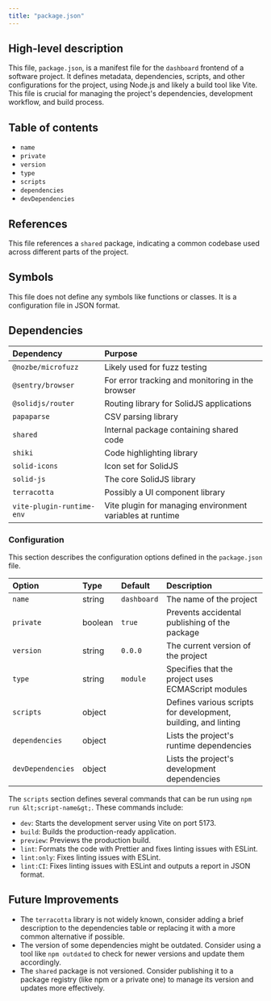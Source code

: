 ```yaml
---
title: "package.json"
---
```


## High-level description
This file, `package.json`, is a manifest file for the `dashboard` frontend of a software project. It defines metadata, dependencies, scripts, and other configurations for the project, using Node.js and likely a build tool like Vite. This file is crucial for managing the project's dependencies, development workflow, and build process.

## Table of contents
- `name`
- `private`
- `version`
- `type`
- `scripts`
- `dependencies`
- `devDependencies`

## References
This file references a `shared` package, indicating a common codebase used across different parts of the project.

## Symbols
This file does not define any symbols like functions or classes. It is a configuration file in JSON format.

## Dependencies
| Dependency | Purpose |
|:-----------|:--------|
| `@nozbe/microfuzz` | Likely used for fuzz testing |
| `@sentry/browser` | For error tracking and monitoring in the browser |
| `@solidjs/router` | Routing library for SolidJS applications |
| `papaparse` | CSV parsing library |
| `shared` | Internal package containing shared code |
| `shiki` | Code highlighting library |
| `solid-icons` | Icon set for SolidJS |
| `solid-js` | The core SolidJS library |
| `terracotta` | Possibly a UI component library |
| `vite-plugin-runtime-env` | Vite plugin for managing environment variables at runtime |

### Configuration
This section describes the configuration options defined in the `package.json` file.

| Option | Type | Default | Description |
|:-------|:-----|:--------|:------------|
| `name` | string | `dashboard` | The name of the project |
| `private` | boolean | `true` | Prevents accidental publishing of the package |
| `version` | string | `0.0.0` | The current version of the project |
| `type` | string | `module` | Specifies that the project uses ECMAScript modules |
| `scripts` | object |  | Defines various scripts for development, building, and linting |
| `dependencies` | object |  | Lists the project's runtime dependencies |
| `devDependencies` | object |  | Lists the project's development dependencies |

The `scripts` section defines several commands that can be run using `npm run &lt;script-name&gt;`. These commands include:

- `dev`: Starts the development server using Vite on port 5173.
- `build`: Builds the production-ready application.
- `preview`: Previews the production build.
- `lint`: Formats the code with Prettier and fixes linting issues with ESLint.
- `lint:only`: Fixes linting issues with ESLint.
- `lint:CI`: Fixes linting issues with ESLint and outputs a report in JSON format.

## Future Improvements
- The `terracotta` library is not widely known, consider adding a brief description to the dependencies table or replacing it with a more common alternative if possible.
- The version of some dependencies might be outdated. Consider using a tool like `npm outdated` to check for newer versions and update them accordingly.
- The `shared` package is not versioned. Consider publishing it to a package registry (like npm or a private one) to manage its version and updates more effectively.
